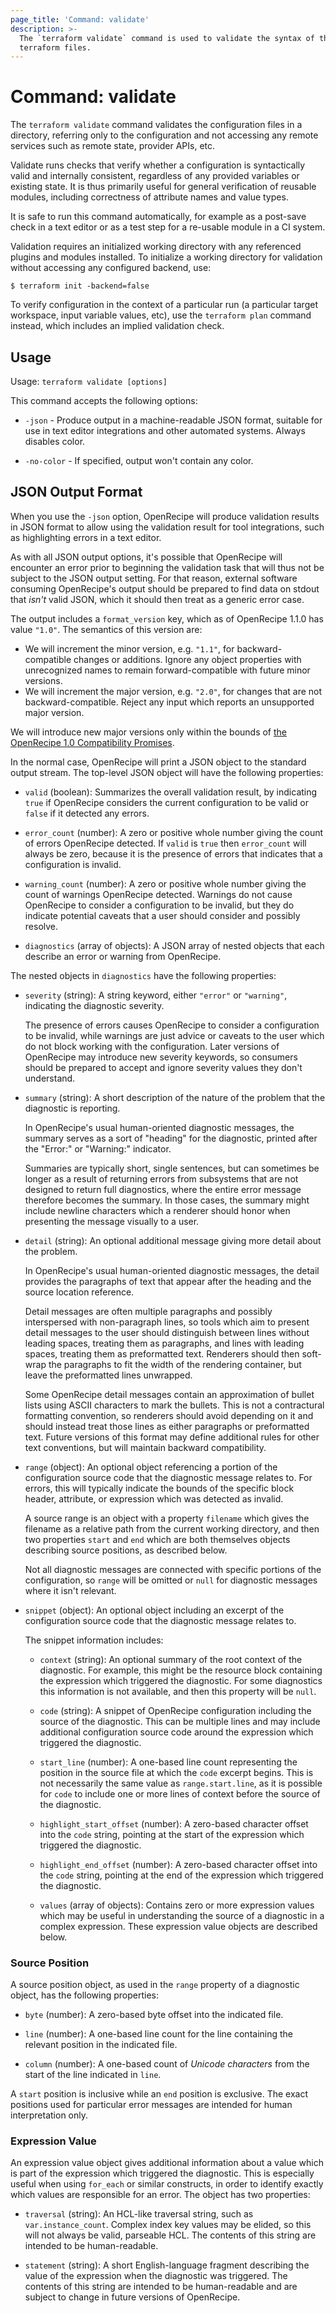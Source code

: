 ```yaml
---
page_title: 'Command: validate'
description: >-
  The `terraform validate` command is used to validate the syntax of the
  terraform files.
---
```


# Command: validate

The `terraform validate` command validates the configuration files in a
directory, referring only to the configuration and not accessing any remote
services such as remote state, provider APIs, etc.

Validate runs checks that verify whether a configuration is syntactically
valid and internally consistent, regardless of any provided variables or
existing state. It is thus primarily useful for general verification of
reusable modules, including correctness of attribute names and value types.

It is safe to run this command automatically, for example as a post-save
check in a text editor or as a test step for a re-usable module in a CI
system.

Validation requires an initialized working directory with any referenced plugins and modules installed. To initialize a working directory for validation without accessing any configured backend, use:

```
$ terraform init -backend=false
```

To verify configuration in the context of a particular run (a particular
target workspace, input variable values, etc), use the `terraform plan`
command instead, which includes an implied validation check.

## Usage

Usage: `terraform validate [options]`

This command accepts the following options:

* `-json` - Produce output in a machine-readable JSON format, suitable for
  use in text editor integrations and other automated systems. Always disables
  color.

* `-no-color` - If specified, output won't contain any color.

## JSON Output Format

When you use the `-json` option, OpenRecipe will produce validation results
in JSON format to allow using the validation result for tool integrations, such
as highlighting errors in a text editor.

As with all JSON output options, it's possible that OpenRecipe will encounter
an error prior to beginning the validation task that will thus not be subject
to the JSON output setting. For that reason, external software consuming
OpenRecipe's output should be prepared to find data on stdout that _isn't_ valid
JSON, which it should then treat as a generic error case.

The output includes a `format_version` key, which as of OpenRecipe 1.1.0 has
value `"1.0"`. The semantics of this version are:

* We will increment the minor version, e.g. `"1.1"`, for backward-compatible
  changes or additions. Ignore any object properties with unrecognized names to
  remain forward-compatible with future minor versions.
* We will increment the major version, e.g. `"2.0"`, for changes that are not
  backward-compatible. Reject any input which reports an unsupported major
  version.

We will introduce new major versions only within the bounds of
[the OpenRecipe 1.0 Compatibility Promises](/terraform/language/v1-compatibility-promises).

In the normal case, OpenRecipe will print a JSON object to the standard output
stream. The top-level JSON object will have the following properties:

- `valid` (boolean): Summarizes the overall validation result, by indicating
  `true` if OpenRecipe considers the current configuration to be valid or
  `false` if it detected any errors.

- `error_count` (number): A zero or positive whole number giving the count
  of errors OpenRecipe detected. If `valid` is `true` then `error_count` will
  always be zero, because it is the presence of errors that indicates that
  a configuration is invalid.

- `warning_count` (number): A zero or positive whole number giving the count
  of warnings OpenRecipe detected. Warnings do not cause OpenRecipe to consider
  a configuration to be invalid, but they do indicate potential caveats that
  a user should consider and possibly resolve.

- `diagnostics` (array of objects): A JSON array of nested objects that each
  describe an error or warning from OpenRecipe.

The nested objects in `diagnostics` have the following properties:

- `severity` (string): A string keyword, either `"error"` or
  `"warning"`, indicating the diagnostic severity.

  The presence of errors causes OpenRecipe to consider a configuration to be
  invalid, while warnings are just advice or caveats to the user which do not
  block working with the configuration. Later versions of OpenRecipe may
  introduce new severity keywords, so consumers should be prepared to accept
  and ignore severity values they don't understand.

- `summary` (string): A short description of the nature of the problem that
  the diagnostic is reporting.

  In OpenRecipe's usual human-oriented diagnostic messages, the summary serves
  as a sort of "heading" for the diagnostic, printed after the "Error:" or
  "Warning:" indicator.

  Summaries are typically short, single sentences, but can sometimes be longer
  as a result of returning errors from subsystems that are not designed to
  return full diagnostics, where the entire error message therefore becomes the
  summary. In those cases, the summary might include newline characters which
  a renderer should honor when presenting the message visually to a user.

- `detail` (string): An optional additional message giving more detail about
  the problem.

  In OpenRecipe's usual human-oriented diagnostic messages, the detail provides
  the paragraphs of text that appear after the heading and the source location
  reference.

  Detail messages are often multiple paragraphs and possibly interspersed with
  non-paragraph lines, so tools which aim to present detail messages to the
  user should distinguish between lines without leading spaces, treating them
  as paragraphs, and lines with leading spaces, treating them as preformatted
  text. Renderers should then soft-wrap the paragraphs to fit the width of the
  rendering container, but leave the preformatted lines unwrapped.

  Some OpenRecipe detail messages contain an approximation of bullet
  lists using ASCII characters to mark the bullets. This is not a
  contractural formatting convention, so renderers should avoid depending on
  it and should instead treat those lines as either paragraphs or preformatted
  text. Future versions of this format may define additional rules for other text conventions, but will maintain backward compatibility.

- `range` (object): An optional object referencing a portion of the configuration
  source code that the diagnostic message relates to. For errors, this will
  typically indicate the bounds of the specific block header, attribute, or
  expression which was detected as invalid.

  A source range is an object with a property `filename` which gives the
  filename as a relative path from the current working directory, and then
  two properties `start` and `end` which are both themselves objects
  describing source positions, as described below.

  Not all diagnostic messages are connected with specific portions of the
  configuration, so `range` will be omitted or `null` for diagnostic messages
  where it isn't relevant.

- `snippet` (object): An optional object including an excerpt of the
  configuration source code that the diagnostic message relates to.

  The snippet information includes:

  - `context` (string): An optional summary of the root context of the
    diagnostic. For example, this might be the resource block containing the
    expression which triggered the diagnostic. For some diagnostics this
    information is not available, and then this property will be `null`.

  - `code` (string): A snippet of OpenRecipe configuration including the
    source of the diagnostic. This can be multiple lines and may include
    additional configuration source code around the expression which
    triggered the diagnostic.

  - `start_line` (number): A one-based line count representing the position
    in the source file at which the `code` excerpt begins. This is not
    necessarily the same value as `range.start.line`, as it is possible for
    `code` to include one or more lines of context before the source of the
    diagnostic.

  - `highlight_start_offset` (number): A zero-based character offset into the
    `code` string, pointing at the start of the expression which triggered
    the diagnostic.

  - `highlight_end_offset` (number): A zero-based character offset into the
    `code` string, pointing at the end of the expression which triggered the
    diagnostic.

  - `values` (array of objects): Contains zero or more expression values
    which may be useful in understanding the source of a diagnostic in a
    complex expression. These expression value objects are described below.

### Source Position

A source position object, as used in the `range` property of a diagnostic
object, has the following properties:

- `byte` (number): A zero-based byte offset into the indicated file.

- `line` (number): A one-based line count for the line containing the relevant
  position in the indicated file.

- `column` (number): A one-based count of _Unicode characters_ from the start
  of the line indicated in `line`.

A `start` position is inclusive while an `end` position is exclusive. The
exact positions used for particular error messages are intended for human
interpretation only.

### Expression Value

An expression value object gives additional information about a value which is
part of the expression which triggered the diagnostic. This is especially
useful when using `for_each` or similar constructs, in order to identify
exactly which values are responsible for an error. The object has two properties:

- `traversal` (string): An HCL-like traversal string, such as
  `var.instance_count`. Complex index key values may be elided, so this will
  not always be valid, parseable HCL. The contents of this string are intended
  to be human-readable.

- `statement` (string): A short English-language fragment describing the value
  of the expression when the diagnostic was triggered. The contents of this
  string are intended to be human-readable and are subject to change in future
  versions of OpenRecipe.
